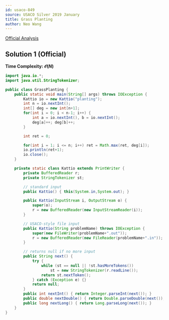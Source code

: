 ```yaml
---
id: usaco-849
source: USACO Silver 2019 January
title: Grass Planting
author: Neo Wang
---
```


[Official Analysis](http://www.usaco.org/current/data/sol_planting_silver_jan19.html)

<LanguageSection>

<JavaSection>

## Solution 1 (Official)

**Time Complexity: $\mathcal{O}(N)$**

```java
import java.io.*;
import java.util.StringTokenizer;

public class GrassPlanting {
    public static void main(String[] args) throws IOException {
        Kattio io = new Kattio("planting");
        int n = io.nextInt();
        int[] deg = new int[n+1];
        for(int i = 0; i < n-1; i++) {
            int a = io.nextInt(), b = io.nextInt();
            deg[a]++; deg[b]++;
        }

        int ret = 0;

        for(int i = 1; i <= n; i++) ret = Math.max(ret, deg[i]);
        io.println(ret+1);
        io.close();
    }

    private static class Kattio extends PrintWriter {
        private BufferedReader r;
        private StringTokenizer st;

        // standard input
        public Kattio() { this(System.in,System.out); }

        public Kattio(InputStream i, OutputStream o) {
            super(o);
            r = new BufferedReader(new InputStreamReader(i));
        }

        // USACO-style file input
        public Kattio(String problemName) throws IOException {
            super(new FileWriter(problemName+".out"));
            r = new BufferedReader(new FileReader(problemName+".in"));
        }

        // returns null if no more input
        public String next() {
            try {
                while (st == null || !st.hasMoreTokens())
                    st = new StringTokenizer(r.readLine());
                return st.nextToken();
            } catch (Exception e) {}
            return null;
        }
        public int nextInt() { return Integer.parseInt(next()); }
        public double nextDouble() { return Double.parseDouble(next()); }
        public long nextLong() { return Long.parseLong(next()); }
    }
}
```

</JavaSection>

</LanguageSection>